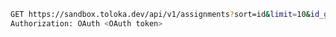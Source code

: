 ```bash
GET https://sandbox.toloka.dev/api/v1/assignments?sort=id&limit=10&id_gt=<ID of the last task suite from the previous response>
Authorization: OAuth <OAuth token>
```